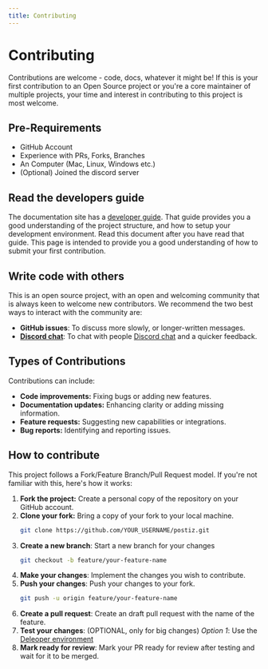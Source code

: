 ---
title: Contributing
---


# Contributing

Contributions are welcome - code, docs, whatever it might be! 
If this is your first contribution to an Open Source project or you're a core maintainer of multiple projects, your time and interest in contributing to this project is most welcome.

## Pre-Requirements

- GitHub Account
- Experience with PRs, Forks, Branches
- An Computer (Mac, Linux, Windows etc.)
- (Optional) Joined the discord server

## Read the developers guide

The documentation site has a [developer guide](https://docs.postiz.com/developer-guide).
That guide provides you a good understanding of the project structure, and how to setup your development environment. Read this document after you have read that guide. 
This page is intended to provide you a good understanding of how to submit your first contribution.

## Write code with others

This is an open source project, with an open and welcoming community that is always keen to welcome new contributors. 
We recommend the two best ways to interact with the community are:

- **GitHub issues**: To discuss more slowly, or longer-written messages.
- **[Discord chat](https://discord.postiz.com)**: To chat with people [Discord chat](https://discord.postiz.com/) and a quicker feedback.

## Types of Contributions

Contributions can include:
- **Code improvements:** Fixing bugs or adding new features.
- **Documentation updates:** Enhancing clarity or adding missing information.
- **Feature requests:** Suggesting new capabilities or integrations.
- **Bug reports:** Identifying and reporting issues.

## How to contribute

This project follows a Fork/Feature Branch/Pull Request model. If you're not familiar with this, here's how it works:

1. **Fork the project:** Create a personal copy of the repository on your GitHub account.
2. **Clone your fork:** Bring a copy of your fork to your local machine.
   ```bash
   git clone https://github.com/YOUR_USERNAME/postiz.git
   ```
3. **Create a new branch**: Start a new branch for your changes
   ```bash
   git checkout -b feature/your-feature-name
   ```
6. **Make your changes**: Implement the changes you wish to contribute.
7. **Push your changes**: Push your changes to your fork.
   ```bash
   git push -u origin feature/your-feature-name
   ```
9. **Create a pull request**: Create an draft pull request with the name of the feature.
10. **Test your changes**: (OPTIONAL, only for big changes)
*Option 1*: Use the [Deleoper environment](https://docs.postiz.com/installation/development)
11. **Mark ready for review**: Mark your PR ready for review after testing and wait for it to be merged.
